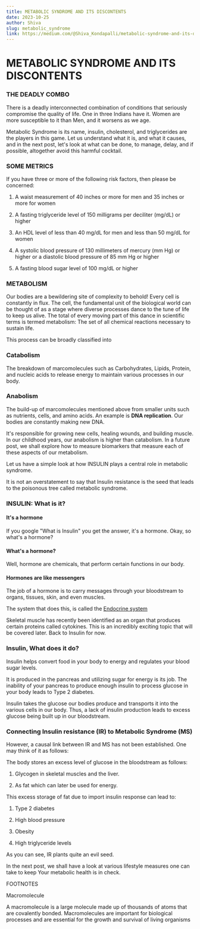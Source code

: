 ```yaml
---
title: METABOLIC SYNDROME AND ITS DISCONTENTS
date: 2023-10-25
author: Shiva
slug: metabolic_syndrome
link: https://medium.com/@Shiva_Kondapalli/metabolic-syndrome-and-its-discontents-e110bdfe9536
---
```


# METABOLIC SYNDROME AND ITS DISCONTENTS

### THE DEADLY COMBO

There is a deadly interconnected combination of conditions that seriously compromise the quality of life. One in three Indians have it. Women are more susceptible to it than Men, and it worsens as we age.

Metabolic Syndrome is its name, insulin, cholesterol, and triglycerides are the players in this game. Let us understand what it is, and what it causes, and in the next post, let's look at what can be done, to manage, delay, and if possible, altogether avoid this harmful cocktail.

### SOME METRICS

If you have three or more of the following risk factors, then please be concerned:

1. A waist measurement of 40 inches or more for men and 35 inches or more for women

2. A fasting triglyceride level of 150 milligrams per deciliter (mg/dL) or higher

3. An HDL level of less than 40 mg/dL for men and less than 50 mg/dL for women

4. A systolic blood pressure of 130 millimeters of mercury (mm Hg) or higher or a diastolic blood pressure of 85 mm Hg or higher

5. A fasting blood sugar level of 100 mg/dL or higher

### METABOLISM

Our bodies are a bewildering site of complexity to behold! Every cell is constantly in flux. The cell, the fundamental unit of the biological world can be thought of as a stage where diverse processes dance to the tune of life to keep us alive. The total of every moving part of this dance in scientific terms is termed metabolism: The set of all chemical reactions necessary to sustain life.

This process can be broadly classified into

### Catabolism

The breakdown of marcomolecules such as Carbohydrates, Lipids, Protein, and nucleic acids to release energy to maintain various
processes in our body.

### Anabolism

The build-up of marcomolecules mentioned above from smaller units such as nutrients, cells, and amino acids. An example is **DNA replication**. Our bodies are constantly making new DNA.

It's responsible for growing new cells, healing wounds, and building muscle. In our childhood years, our anabolism is higher than catabolism. In a future post, we shall explore how to measure biomarkers that measure each of these aspects of our metabolism.

Let us have a simple look at how INSULIN plays a central role in metabolic syndrome.

It is not an overstatement to say that Insulin resistance is the seed that leads to the poisonous tree called metabolic syndrome.

### INSULIN: What is it?

#### It's a hormone

If you google "What is Insulin" you get the answer, it's a hormone. Okay,
so what's a hormone?

#### What's a hormone?

Well, hormone are chemicals, that perform certain
functions in our body.

#### Hormones are like messengers

The job of a hormone is to carry messages through your bloodstream to
organs, tissues, skin, and even muscles.

The system that does this, is called the [Endocrine system](https://www.epa.gov/endocrine-disruption/overview-endocrine-system#:~:text=Hormones%20act%20as%20chemical%20messengers,in%20humans%20and%20other%20verterbrates)

Skeletal muscle has recently been identified as an organ that produces
certain proteins called cytokines. This is an incredibly exciting topic that
will be covered later. Back to Insulin for now.

### Insulin, What does it do?

Insulin helps convert food in your body to energy and regulates your blood sugar levels.

It is produced in the pancreas and utilizing sugar for energy is its job.
The inability of your pancreas to
produce enough insulin to process glucose in your body leads
to Type 2 diabetes.

Insulin takes the glucose our bodies produce and transports it into the various cells in our body.
Thus, a lack of insulin production leads to excess glucose
being built up in our bloodstream.

### Connecting Insulin resistance (IR) to Metabolic Syndrome (MS)

However, a causal link between IR and MS has not been established. One may think of it as follows:

The body stores an excess level of glucose in the bloodstream as follows:

1. Glycogen in skeletal muscles and the liver.

2. As fat which can later be used for energy.

This excess storage of fat due to import insulin response can lead to:

1. Type 2 diabetes

2. High blood pressure

3. Obesity

4. High triglyceride levels

As you can see, IR plants quite an evil seed.

In the next post, we shall have a look at various lifestyle measures one can take to keep
Your metabolic health is in check.

FOOTNOTES

Macromolecule

A macromolecule is a large molecule made up of thousands of atoms that are covalently bonded. Macromolecules are important for biological processes and are essential for the growth and survival of living organisms
